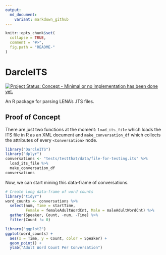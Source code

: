 ```yaml
---
output:
  md_document:
    variant: markdown_github
---
```


<!-- README.md is generated from README.Rmd. Please edit that file -->

```r
knitr::opts_chunk$set(
  collapse = TRUE,
  comment = "#>",
  fig.path = "README-"
)
```

# DarcleITS
[![Project Status: Concept - Minimal or no implementation has been done yet.](http://www.repostatus.org/badges/0.1.0/concept.svg)](http://www.repostatus.org/#concept)

An R package for parsing LENA's .ITS files.

## Proof of Concept

There are just two functions at the moment: `load_its_file` which loads the ITS file
in R as an XML document and `make_conversation_df` which collects the attributes
of every `<Conversation>` node.

```r
library("DarcleITS")
library("dplyr")
conversations <- "tests/testthat/data/file-for-testing.its" %>% 
  load_its_file %>% 
  make_conversation_df
conversations
```

Now, we can start mining this data-frame of conversations.

```r
# Create long data-frame of word counts
library("tidyr")
word_counts <- conversations %>% 
  select(num, Time = startTime, 
         Female = femaleAdultWordCnt, Male = maleAdultWordCnt) %>% 
  gather(Speaker, Count, -num, -Time) %>% 
  filter(Count != 0)

library("ggplot2")
ggplot(word_counts) + 
  aes(x = Time, y = Count, color = Speaker) + 
  geom_point() + 
  ylab("Adult Word Count Per Conversation")
```



